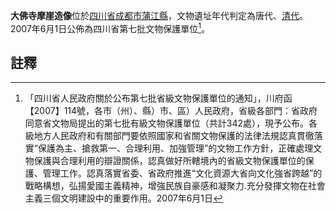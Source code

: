 {{msg:四川省文物保護單位
|名稱 = 大佛寺摩崖造像
|編號 = 279
|圖片 = 
|級別 = S7
|分類 = 
|時代 = [[唐代|唐代]]、[[清代|清代]]
|地点 = [[四川省|四川省]][[成都市|成都市]][[蒲江縣|蒲江縣]]
|坐標 =
|登錄 = 2007年6月1日
}}
'''大佛寺摩崖造像'''位於[[四川省|四川省]][[成都市|成都市]][[蒲江縣|蒲江縣]]，文物遺址年代判定為唐代、[[清代|清代]]。2007年6月1日公佈為四川省第七批文物保護單位<ref>「四川省人民政府關於公布第七批省級文物保護單位的通知」，川府函【2007】114號，各市（州）、縣）市、區）人民政府，省級各部門：省政府同意省文物局提出的第七批有級文物保護單位（共計342處），現予公布。各級地方人民政府和有關部門要依照國家和省關文物保護的法律法規認真貫徹落實“保護為主、搶救第一、合理利用、加強管理”的文物工作方針，正確處理文物保護與合理利用的辯證關係，認真做好所轄境內的省級文物保護單位的保護、管理工作。認真落實省委、省政府推進“文化資源大省向文化強省跨越”的戰略構想，弘揚愛國主義精神，增強民族自豪感和凝聚力.充分發揮文物在社會主義三個文明建設中的重要作用。2007年6月1日</ref>。
==註釋==
{{reflist}}
{{文物保護單位小作品}}